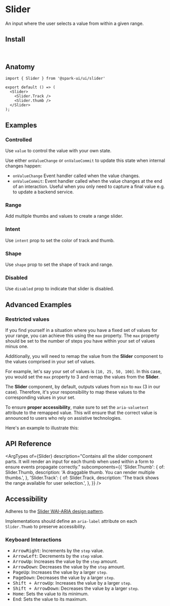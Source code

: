 


<Meta of={stories} />

# Slider

An input where the user selects a value from within a given range.

<Canvas of={stories.Default} />

## Install

```sh
npm install @spark-ui/ui
```

## Anatomy

```tsx
import { Slider } from '@spark-ui/ui/slider'

export default () => (
  <Slider>
    <Slider.Track /> 
    <Slider.thumb /> 
  </Slider>
);
```

## Examples

### Controlled

Use `value` to control the value with your own state.

Use either `onValueChange` or `onValueCommit` to update this state when internal changes happen:
- `onValueChange` Event handler called when the value changes.
- `onValueCommit`: Event handler called when the value changes at the end of an interaction. Useful when you only need to capture a final value e.g. to update a backend service.

<Canvas of={stories.Controlled} />

### Range

Add multiple thumbs and values to create a range slider.

<Canvas of={stories.Range} />

### Intent

Use `intent` prop to set the color of track and thumb.

<Canvas of={stories.Intent} />

### Shape

Use `shape` prop to set the shape of track and range.

<Canvas of={stories.Shape} />

### Disabled

Use `disabled` prop to indicate that slider is disabled.

<Canvas of={stories.Disabled} />

## Advanced Examples

### Restricted values

If you find yourself in a situation where you have a fixed set of values for your range, you can achieve this using the `max` property.
The `max` property should be set to the number of steps you have within your set of values minus one.

Additionally, you will need to remap the value from the **Slider** component to the values comprised in your set of values.

For example, let's say your set of values is `[10, 25, 50, 100]`. In this case, you would set the `max` property to 3 and remap the values from the **Slider**.

The **Slider** component, by default, outputs values from `min` to `max` (3 in our case). Therefore, it's your responsibility to map these values to the corresponding values in your set.

To ensure **proper accessibility**, make sure to set the `aria-valuetext` attribute to the remapped value. This will ensure that the correct value is announced to users who rely on assistive technologies.

Here's an example to illustrate this:

<Canvas of={stories.RestrictedValues} />

## API Reference

<ArgTypes
  of={Slider}
  description="Contains all the slider component parts. It will render an input for each thumb when used within a form to ensure events propagate correctly."
  subcomponents={{
    'Slider.Thumb': {
      of: Slider.Thumb,
      description: 'A draggable thumb. You can render multiple thumbs.',
    },
    'Slider.Track': {
      of: Slider.Track,
      description: 'The track shows the range available for user selection.',
    },
  }}
/>


## Accessibility

<A11yReport of="slider" />

Adheres to the [Slider WAI-ARIA design pattern](https://www.w3.org/WAI/ARIA/apg/patterns/slider-multithumb/).

Implementations should define an `aria-label` attribute on each `Slider.Thumb` to preserve accessibility.

### Keyboard Interactions

- <Kbd>ArrowRight</Kbd>: Increments by the `step` value.
- <Kbd>ArrowLeft</Kbd>: Decrements by the `step` value.
- <Kbd>ArrowUp</Kbd>: Increases the value by the `step` amount.
- <Kbd>ArrowDown</Kbd>: Decreases the value by the `step` amount.
- <Kbd>PageUp</Kbd>: Increases the value by a larger `step`.
- <Kbd>PageDown</Kbd>: Decreases the value by a larger `step`.
- <Kbd>Shift + ArrowUp</Kbd>: Increases the value by a larger `step`.
- <Kbd>Shift + ArrowDown</Kbd>: Decreases the value by a larger `step`.
- <Kbd>Home</Kbd>: Sets the value to its minimum.
- <Kbd>End</Kbd>: Sets the value to its maximum.
